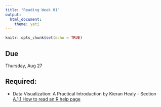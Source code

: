 ```yaml
---
title: "Reading Week 01"
output: 
  html_document: 
    theme: yeti
---
```


```r
knitr::opts_chunk$set(echo = TRUE)
```

## Due

Thursday, Aug 27

## Required:

- Data Visualization: A Practical Introduction by Kieran Healy - Section [A.1.1 How to read an R help page](https://socviz.co/appendix.html#a-little-more-about-r)